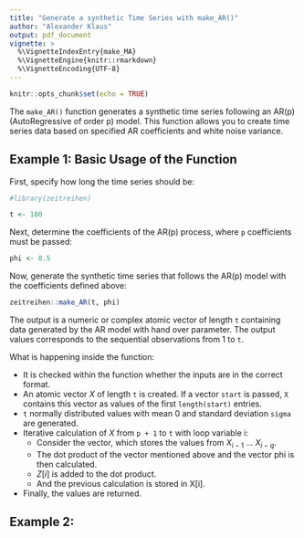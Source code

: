 ```yaml
---
title: "Generate a synthetic Time Series with make_AR()"
author: "Alexander Klaus"
output: pdf_document
vignette: >
  %\VignetteIndexEntry{make_MA}
  %\VignetteEngine{knitr::rmarkdown}
  %\VignetteEncoding{UTF-8}
---
```


```r
knitr::opts_chunk$set(echo = TRUE)
```

The `make_AR()` function generates a synthetic time series following an AR(p) (AutoRegressive of order p) model. This function allows you to create time series data based on specified AR coefficients and white noise variance.

## Example 1: Basic Usage of the Function

First, specify how long the time series should be:

```r
#library(zeitreihen)

t <- 100
```

Next, determine the coefficients of the AR(p) process, where `p` coefficients must be passed:

```r
phi <- 0.5
```

Now, generate the synthetic time series that follows the AR(p) model with the coefficients defined above:

```r
zeitreihen::make_AR(t, phi)
```

The output is a numeric or complex atomic vector of length `t` containing data generated by the AR model with hand over parameter. The output values corresponds to the sequential observations from 1 to `t`.

What is happening inside the function:

* It is checked within the function whether the inputs are in the correct format.
* An atomic vector $X$ of length `t` is created. If a vector `start` is passed, `X` contains this vector as values of the first `length(start)` entries.
* `t` normally distributed values with mean 0 and standard deviation `sigma` are generated.
* Iterative calculation of $X$ from `p + 1` to `t` with loop variable i:
    * Consider the vector, which stores the values from $X_{i - 1}$ ... $X_{i - q}$.
    * The dot product of the vector mentioned above and the vector phi is then calculated.
    * $Z[i]$ is added to the dot product.
    * And the previous calculation is stored in X[i].
* Finally, the values are returned.

## Example 2:

